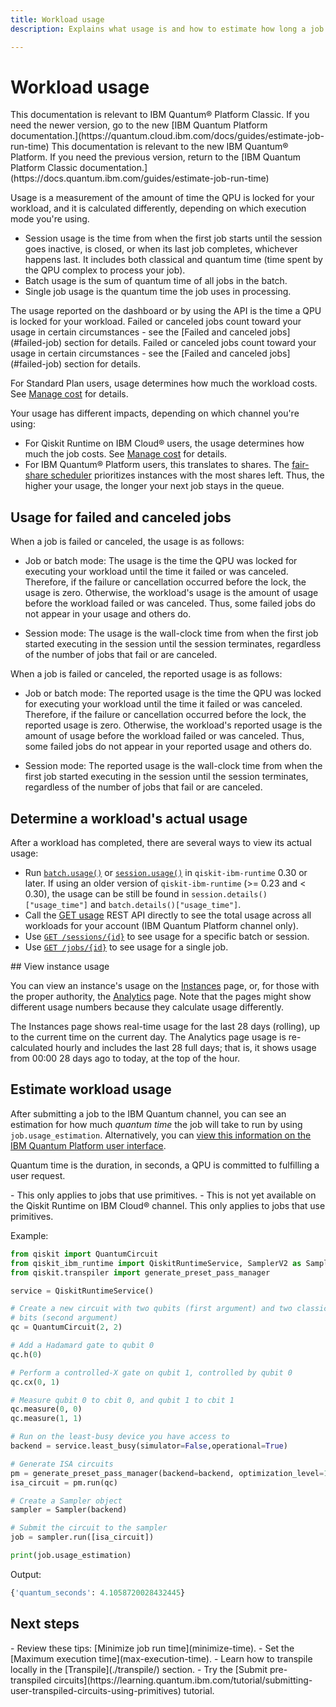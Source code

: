 ```yaml
---
title: Workload usage
description: Explains what usage is and how to estimate how long a job that uses a primitive will take to run

---
```


<span id="usage"></span>
# Workload usage

<LegacyContent>
<Admonition type="note">
This documentation is relevant to IBM Quantum&reg; Platform Classic. If you need the newer version, go to the new [IBM Quantum Platform documentation.](https://quantum.cloud.ibm.com/docs/guides/estimate-job-run-time)
</Admonition>
</LegacyContent>
<CloudContent>
<Admonition type="note">
This documentation is relevant to the new IBM Quantum&reg; Platform. If you need the previous version, return to the [IBM Quantum Platform Classic documentation.](https://docs.quantum.ibm.com/guides/estimate-job-run-time)
</Admonition>
</CloudContent>

Usage is a measurement of the amount of time the QPU is locked for your workload, and it is calculated differently, depending on which execution mode you're using.

* Session usage is the time from when the first job starts until the session goes inactive, is closed, or when its last job completes, whichever happens last. It includes both classical and quantum time (time spent by the QPU complex to process your job).
* Batch usage is the sum of quantum time of all jobs in the batch.
* Single job usage is the quantum time the job uses in processing.

<LegacyContent>
The usage reported on the dashboard or by using the API is the time a QPU is locked for your workload. Failed or canceled jobs count toward your usage in certain circumstances - see the [Failed and canceled jobs](#failed-job) section for details.
</LegacyContent>
<CloudContent>
Failed or canceled jobs count toward your usage in certain circumstances - see the [Failed and canceled jobs](#failed-job) section for details.

For Standard Plan users, usage determines how much the workload costs. See [Manage cost](/docs/guides/manage-cost) for details.
</CloudContent>

<LegacyContent>
Your usage has different impacts, depending on which channel you're using:

- For Qiskit Runtime on IBM Cloud&reg; users, the usage determines how much the job costs.  See [Manage cost](/docs/guides/manage-cost) for details.
- For IBM Quantum&reg; Platform users, this translates to shares. The [fair-share scheduler](/docs/guides/fair-share-scheduler) prioritizes instances with the most shares left. Thus, the higher your usage, the longer your next job stays in the queue.
</LegacyContent>

<span id="failed-job"></span>
## Usage for failed and canceled jobs
<CloudContent>
When a job is failed or canceled, the usage is as follows:

* Job or batch mode: The usage is the time the QPU was locked for executing your workload until the time it failed or was canceled. Therefore, if the failure or cancellation occurred before the lock, the usage is zero. Otherwise, the workload's usage is the amount of usage before the workload failed or was canceled. Thus, some failed jobs do not appear in your usage and others do.

* Session mode: The usage is the wall-clock time from when the first job started executing in the session until the session terminates, regardless of the number of jobs that fail or are canceled.
</CloudContent>
<LegacyContent>
When a job is failed or canceled, the reported usage is as follows:

* Job or batch mode: The reported usage is the time the QPU was locked for executing your workload until the time it failed or was canceled. Therefore, if the failure or cancellation occurred before the lock, the reported usage is zero. Otherwise, the workload's reported usage is the amount of usage before the workload failed or was canceled. Thus, some failed jobs do not appear in your reported usage and others do.

* Session mode: The reported usage is the wall-clock time from when the first job started executing in the session until the session terminates, regardless of the number of jobs that fail or are canceled.
</LegacyContent>

<span id="view-usage"></span>
## Determine a workload's actual usage

After a workload has completed, there are several ways to view its actual usage:

- Run [`batch.usage()`](/docs/api/qiskit-ibm-runtime/batch#usage) or [`session.usage()`](/docs/api/qiskit-ibm-runtime/session#usage) in `qiskit-ibm-runtime` 0.30 or later.  If using an older version of `qiskit-ibm-runtime` (>= 0.23 and < 0.30), the usage can be still be found in `session.details()["usage_time"]` and `batch.details()["usage_time"]`.
- Call the [GET usage](/docs/api/runtime/tags/usage#tags__usage) REST API directly to see the total usage across all workloads for your account (IBM Quantum Platform channel only).
- Use [`GET /sessions/{id}`](/docs/api/runtime/tags/sessions#tags__sessions__operations__GetSessionDetailsExtendedController_getSessionDetails) to see usage for a specific batch or session.
- Use [`GET /jobs/{id}`](/docs/api/runtime/tags/jobs#tags__jobs__operations__GetJobByIdController_getJobById) to see usage for a single job.

<CloudContent>
<span id="instance-usage"></span>
## View instance usage

You can view an instance's usage on the [Instances](https://quantum.cloud.ibm.com/instances) page, or, for those with the proper authority, the [Analytics](https://quantum.cloud.ibm.com/analytics) page.  Note that the pages might show different usage numbers because they calculate usage differently.

The Instances page shows real-time usage for the last 28 days (rolling), up to the current time on the current day.  The Analytics page usage is re-calculated hourly and includes the last 28 full days; that is, it shows usage from 00:00 28 days ago to today, at the top of the hour.

</CloudContent>

## Estimate workload usage

After submitting a job to the IBM Quantum channel, you can see an estimation for how much _quantum time_ the job will take to run by using `job.usage_estimation`.  Alternatively, you can [view this information on the IBM Quantum Platform user interface](#view-usage).

Quantum time is the duration, in seconds, a QPU is committed to fulfilling a user request.

<LegacyContent>
<Admonition type="note" title="Notes">
    - This only applies to jobs that use primitives.
    - This is not yet available on the Qiskit Runtime on IBM Cloud&reg; channel.
</Admonition>
</LegacyContent>
<CloudContent>
<Admonition type="note">
This only applies to jobs that use primitives.
</Admonition>
</CloudContent>

Example:

```python
from qiskit import QuantumCircuit
from qiskit_ibm_runtime import QiskitRuntimeService, SamplerV2 as Sampler
from qiskit.transpiler import generate_preset_pass_manager

service = QiskitRuntimeService()

# Create a new circuit with two qubits (first argument) and two classical
# bits (second argument)
qc = QuantumCircuit(2, 2)

# Add a Hadamard gate to qubit 0
qc.h(0)

# Perform a controlled-X gate on qubit 1, controlled by qubit 0
qc.cx(0, 1)

# Measure qubit 0 to cbit 0, and qubit 1 to cbit 1
qc.measure(0, 0)
qc.measure(1, 1)

# Run on the least-busy device you have access to
backend = service.least_busy(simulator=False,operational=True)

# Generate ISA circuits
pm = generate_preset_pass_manager(backend=backend, optimization_level=1)
isa_circuit = pm.run(qc)

# Create a Sampler object
sampler = Sampler(backend)

# Submit the circuit to the sampler
job = sampler.run([isa_circuit])

print(job.usage_estimation)
```
Output:

```python
{'quantum_seconds': 4.1058720028432445}
```

## Next steps

<Admonition type="tip" title="Recommendations">
    - Review these tips: [Minimize job run time](minimize-time).
    - Set the [Maximum execution time](max-execution-time).
    - Learn how to transpile locally in the [Transpile](./transpile/) section.
    - Try the [Submit pre-transpiled circuits](https://learning.quantum.ibm.com/tutorial/submitting-user-transpiled-circuits-using-primitives) tutorial.
</Admonition>